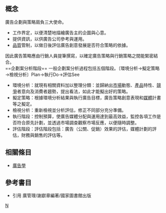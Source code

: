 {{Multiple issues|
{{Lead too short|time=2022-02-02T18:34:15+00:00}}
{{Orphan|time=2022-02-02T18:34:15+00:00}}
{{prose}}
}}
==概念==
廣告企劃與策略肩負三大使命。
*工作界定，以便清楚地描繪廣告主的企圖與心意。
*提供資訊，以供廣告公司參考與運用。
* [[品質|品質]]管制，以做日後評估廣告創意發展是否符合策略的依據。
因此廣告策略應由行銷人員提筆撰寫，以確定廣告策略與行銷策略之間能緊密結合。<br />
==企劃案分析階段==
一般企劃案分析過程包括五個階段。〔環境分析→擬定策略→檢視分析〕Plan→執行Do→評估See       
*環境分析：就現有相關資料加以整理分類：並歸納出[[市場|市場]]動態、[[產品|產品]]特性、[[競爭|競爭]]者意向及消費者趨勢，提出看法，如此才能擬出好的策略。
*擬定策略：根據環境分析結果與執行廣告目標，廣告策略創意表現和[[媒體|媒體]]計畫等之擬定。
*檢視分析：重新檢視並分析評估，修正不同部分充分準備。
*執行階段：控制預算，使廣告媒體分配與運用達到最高效益，監控各項工作是否符合原先計劃，並透過市場調查觀察市場反應，以便隨時調整。
*評估階段：評估階段包括：廣告（公關、促銷）效果的評估，媒體計劃的評估，財務與銷售的評估等。
==相關條目==
*[[廣告學|廣告學]]
==參考書目==
*引用 廣管理/謝獻章編著/國家圖書館出版

[[category:广告学|N]]